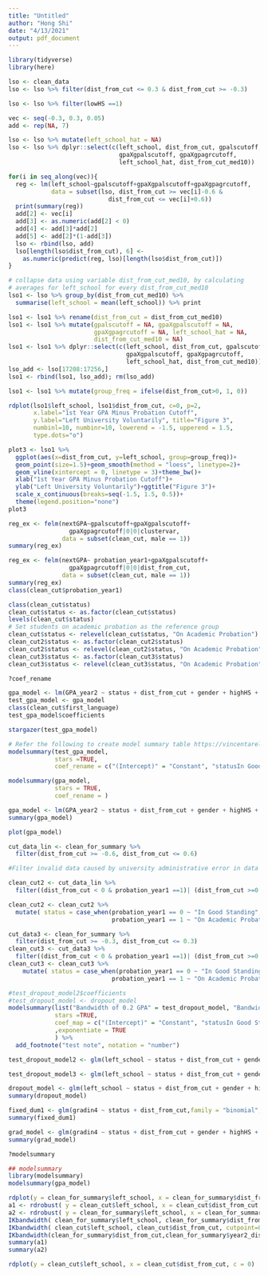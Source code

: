 ```yaml
---
title: "Untitled"
author: "Hong Shi"
date: "4/13/2021"
output: pdf_document
---
```

```r
library(tidyverse)
library(here)
```

```r
lso <- clean_data
lso <- lso %>% filter(dist_from_cut <= 0.3 & dist_from_cut >= -0.3)
```

```r
lso <- lso %>% filter(lowHS ==1)
```

```r
vec <- seq(-0.3, 0.3, 0.05)
add <- rep(NA, 7)

lso <- lso %>% mutate(left_school_hat = NA)
lso <- lso %>% dplyr::select(c(left_school, dist_from_cut, gpalscutoff,
                               gpaXgpalscutoff, gpaXgpagrcutoff, 
                               left_school_hat, dist_from_cut_med10))

for(i in seq_along(vec)){
  reg <- lm(left_school~gpalscutoff+gpaXgpalscutoff+gpaXgpagrcutoff,
            data = subset(lso, dist_from_cut >= vec[i]-0.6 & 
                            dist_from_cut <= vec[i]+0.6))
  print(summary(reg))
  add[2] <- vec[i]
  add[3] <- as.numeric(add[2] < 0)
  add[4] <- add[3]*add[2]
  add[5] <- add[2]*(1-add[3])
  lso <- rbind(lso, add)
  lso[length(lso$dist_from_cut), 6] <- 
    as.numeric(predict(reg, lso)[length(lso$dist_from_cut)]) 
}

# collapse data using variable dist_from_cut_med10, by calculating
# averages for left_school for every dist_from_cut_med10
lso1 <- lso %>% group_by(dist_from_cut_med10) %>%
  summarise(left_school = mean(left_school)) %>% print

lso1 <- lso1 %>% rename(dist_from_cut = dist_from_cut_med10)
lso1 <- lso1 %>% mutate(gpalscutoff = NA, gpaXgpalscutoff = NA,
                        gpaXgpagrcutoff = NA, left_school_hat = NA,
                        dist_from_cut_med10 = NA)
lso1 <- lso1 %>% dplyr::select(c(left_school, dist_from_cut, gpalscutoff, 
                                 gpaXgpalscutoff, gpaXgpagrcutoff, 
                                 left_school_hat, dist_from_cut_med10))
lso_add <- lso[17208:17256,]
lso1 <- rbind(lso1, lso_add); rm(lso_add)

lso1 <- lso1 %>% mutate(group_freq = ifelse(dist_from_cut>0, 1, 0))

rdplot(lso1$left_school, lso1$dist_from_cut, c=0, p=2,
       x.label="1st Year GPA Minus Probation Cutoff", 
       y.label="Left University Voluntarily", title="Figure 3",
       numbinl=10, numbinr=10, lowerend = -1.5, upperend = 1.5,
       type.dots="o")

plot3 <- lso1 %>% 
  ggplot(aes(x=dist_from_cut, y=left_school, group=group_freq))+
  geom_point(size=1.5)+geom_smooth(method = "loess", linetype=2)+
  geom_vline(xintercept = 0, linetype = 3)+theme_bw()+
  xlab("1st Year GPA Minus Probation Cutoff")+
  ylab("Left University Voluntarily")+ggtitle("Figure 3")+
  scale_x_continuous(breaks=seq(-1.5, 1.5, 0.5))+
  theme(legend.position="none")
plot3
```

```r
reg_ex <- felm(nextGPA~gpalscutoff+gpaXgpalscutoff+
                 gpaXgpagrcutoff|0|0|clustervar,
               data = subset(clean_cut, male == 1))
summary(reg_ex)
```

```r
reg_ex <- felm(nextGPA~ probation_year1+gpaXgpalscutoff+
                 gpaXgpagrcutoff|0|0|dist_from_cut,
               data = subset(clean_cut, male == 1))
summary(reg_ex)
class(clean_cut$probation_year1)
```

```r
class(clean_cut$status)
clean_cut$status <- as.factor(clean_cut$status)
levels(clean_cut$status)
# Set students on academic probation as the reference group
clean_cut$status <- relevel(clean_cut$status, "On Academic Probation")
clean_cut2$status <- as.factor(clean_cut2$status)
clean_cut2$status <- relevel(clean_cut2$status, "On Academic Probation")
clean_cut3$status <- as.factor(clean_cut3$status)
clean_cut3$status <- relevel(clean_cut3$status, "On Academic Probation")
```

```r
?coef_rename

gpa_model <- lm(GPA_year2 ~ status + dist_from_cut + gender + highHS + first_language, data = clean_cut)
test_gpa_model <- gpa_model
class(clean_cut$first_language)
test_gpa_model$coefficients
```

```r
stargazer(test_gpa_model)
```

```r
# Refer the following to create model summary table https://vincentarelbundock.github.io/modelsummary/articles/modelsummary.html
modelsummary(test_gpa_model,
             stars =TRUE,
             coef_rename = c("(Intercept)" = "Constant", "statusIn Good Standing" = "In Good Standing", "dist_from_cut" = "f(Cutoff Distance)", "genderMale" = "Gender Male", "highHS" = "Highschool Above Average", "first_languageOther" = "First Language Not English "))
```

```r
modelsummary(gpa_model,
             stars = TRUE,
             coef_rename = )
```

```r
gpa_model <- lm(GPA_year2 ~ status + dist_from_cut + gender + highHS + first_language, data = clean_cut)
summary(gpa_model)
```
```r
plot(gpa_model)
```
```r
cut_data_lin <- clean_for_summary %>% 
  filter(dist_from_cut >= -0.6, dist_from_cut <= 0.6)

#Filter invalid data caused by university administrative error in data reporting

clean_cut2 <- cut_data_lin %>% 
  filter((dist_from_cut < 0 & probation_year1 ==1)| (dist_from_cut >=0 & probation_year1 ==0) )

clean_cut2 <- clean_cut2 %>% 
  mutate( status = case_when(probation_year1 == 0 ~ "In Good Standing",
                             probation_year1 == 1 ~ "On Academic Probation"))

cut_data3 <- clean_for_summary %>% 
  filter(dist_from_cut >= -0.3, dist_from_cut <= 0.3)
clean_cut3 <- cut_data3 %>%
  filter((dist_from_cut < 0 & probation_year1 ==1)| (dist_from_cut >=0 & probation_year1 ==0) )
clean_cut3 <- clean_cut3 %>% 
    mutate( status = case_when(probation_year1 == 0 ~ "In Good Standing",
                             probation_year1 == 1 ~ "On Academic Probation"))

```

```r
#test_dropout_model2$coefficients
#test_dropout_model <- dropout_model
modelsummary(list("Bandwidth of 0.2 GPA" = test_dropout_model, "Bandwidth of 0.1 GPA" = test_dropout_model3,"Bandwidth of 0.6 GPA" =  test_dropout_model2),
             stars =TRUE,
             coef_map = c("(Intercept)" = "Constant", "statusIn Good Standing" = "In Good Standing", "dist_from_cut" = "f(Cutoff Distance)", "genderMale" = "Gender Male", "highHS" = "Highschool Above Average", "first_languageOther" = "First Language Not English ")
             ,exponentiate = TRUE
             ) %>% 
  add_footnote("test note", notation = "number")
```
```r
test_dropout_model2 <- glm(left_school ~ status + dist_from_cut + gender + highHS + first_language ,family = "binomial", data = clean_cut2)
```

```r
test_dropout_model3 <- glm(left_school ~ status + dist_from_cut + gender + highHS + first_language ,family = "binomial", data = clean_cut3)
```

```r
dropout_model <- glm(left_school ~ status + dist_from_cut + gender + highHS + first_language ,family = "binomial", data = clean_cut)
summary(dropout_model)
```

```r
fixed_dum1 <- glm(gradin4 ~ status + dist_from_cut,family = "binomial", data = clean_cut)
summary(fixed_dum1)
```

```r

grad_model <- glm(gradin4 ~ status + dist_from_cut + gender + highHS + first_language,family = "binomial", data = clean_cut)
summary(grad_model)
```

```r
?modelsummary
```


```r
## modelsummary
library(modelsummary)
modelsummary(gpa_model)
```

```r
rdplot(y = clean_for_summary$left_school, x = clean_for_summary$dist_from_cut, c = 0)
a1 <- rdrobust( y = clean_cut$left_school, x = clean_cut$dist_from_cut,c=0)
a2 <- rdrobust( y = clean_for_summary$left_school, x = clean_for_summary$dist_from_cut, c=0)
IKbandwidth( clean_for_summary$left_school, clean_for_summary$dist_from_cut, cutpoint=0)
IKbandwidth( clean_cut$left_school, clean_cut$dist_from_cut, cutpoint=0)
IKbandwidth(clean_for_summary$dist_from_cut,clean_for_summary$year2_dist_from_cut, cutpoint = 0, verbose = TRUE)
summary(a1)
summary(a2)
```
```r
rdplot(y = clean_cut$left_school, x = clean_cut$dist_from_cut, c = 0)
```


